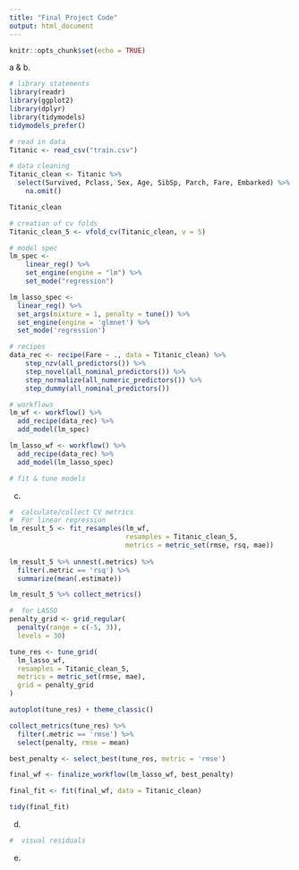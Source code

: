 ```yaml
---
title: "Final Project Code"
output: html_document
---
```


```r
knitr::opts_chunk$set(echo = TRUE)
```

a & b.

```r
# library statements 
library(readr)
library(ggplot2)
library(dplyr)
library(tidymodels)
tidymodels_prefer()

# read in data
Titanic <- read_csv("train.csv")
```

```r
# data cleaning
Titanic_clean <- Titanic %>% 
  select(Survived, Pclass, Sex, Age, SibSp, Parch, Fare, Embarked) %>% 
    na.omit()

Titanic_clean
```

```r
# creation of cv folds
Titanic_clean_5 <- vfold_cv(Titanic_clean, v = 5)
```

```r
# model spec
lm_spec <-
    linear_reg() %>%
    set_engine(engine = "lm") %>% 
    set_mode("regression")

lm_lasso_spec <- 
  linear_reg() %>%
  set_args(mixture = 1, penalty = tune()) %>%
  set_engine(engine = 'glmnet') %>%
  set_mode('regression') 
```

```r
# recipes
data_rec <- recipe(Fare ~ ., data = Titanic_clean) %>%
    step_nzv(all_predictors()) %>% 
    step_novel(all_nominal_predictors()) %>% 
    step_normalize(all_numeric_predictors()) %>% 
    step_dummy(all_nominal_predictors())  

# workflows
lm_wf <- workflow() %>%
  add_recipe(data_rec) %>%
  add_model(lm_spec) 

lm_lasso_wf <- workflow() %>% 
  add_recipe(data_rec) %>%
  add_model(lm_lasso_spec)
```

```r
# fit & tune models

```

c.

```r
#  calculate/collect CV metrics
#  For linear regression
lm_result_5 <- fit_resamples(lm_wf,
                             resamples = Titanic_clean_5, 
                             metrics = metric_set(rmse, rsq, mae))
  
lm_result_5 %>% unnest(.metrics) %>%
  filter(.metric == 'rsq') %>%
  summarize(mean(.estimate))

lm_result_5 %>% collect_metrics()

#  for LASSO
penalty_grid <- grid_regular(
  penalty(range = c(-5, 3)),
  levels = 30)

tune_res <- tune_grid(
  lm_lasso_wf, 
  resamples = Titanic_clean_5,
  metrics = metric_set(rmse, mae),
  grid = penalty_grid 
)

autoplot(tune_res) + theme_classic()

collect_metrics(tune_res) %>%
  filter(.metric == 'rmse') %>%
  select(penalty, rmse = mean) 

best_penalty <- select_best(tune_res, metric = 'rmse')

final_wf <- finalize_workflow(lm_lasso_wf, best_penalty)

final_fit <- fit(final_wf, data = Titanic_clean)

tidy(final_fit)
```

 
d.

```r
#  visual residuals

```

e.


